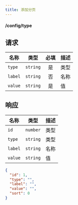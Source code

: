 ```yaml
---
title: 添加分页
---
```


#### <POST>/config/type</POST>

## 请求

<APITable>

| 名称 | 类型 | 必填 | 描述 |
| --- | :-: | :-: | --- |
| `type` | `string` | 是 | 类型 |
| `label` | `string` | 否 | 名称 |
| `value` | `string` | 是 | 值 |

</APITable>

## 响应

<APITable>

| 名称 | 类型 | 描述 |
| --- | :-: | --- |
| `id` | `number` |类型 |
| `type` | `string` |类型 |
| `label` | `string` |名称 |
| `value` | `string`| 值 |


</APITable>

```json title="示例"
{
  "id": 1,
  "type": "",
  "label": "",
  "value": "",
  "sort": 0
}
```
